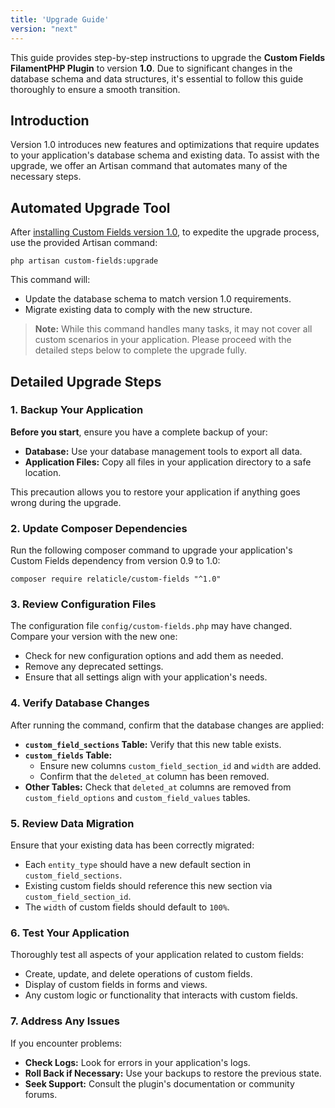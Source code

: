 ```yaml
---
title: 'Upgrade Guide'
version: "next"
---
```


This guide provides step-by-step instructions to upgrade the **Custom Fields FilamentPHP Plugin** to version **1.0**. Due to significant changes in the database schema and data structures, it's essential to follow this guide thoroughly to ensure a smooth transition.

## Introduction

Version 1.0 introduces new features and optimizations that require updates to your application's database schema and existing data. To assist with the upgrade, we offer an Artisan command that automates many of the necessary steps.

## Automated Upgrade Tool

After [installing Custom Fields version 1.0](/upgrade#update-composer-dependencies), to expedite the upgrade process, use the provided Artisan command:

```shell
php artisan custom-fields:upgrade
```

This command will:

- Update the database schema to match version 1.0 requirements.
- Migrate existing data to comply with the new structure.

> **Note:** While this command handles many tasks, it may not cover all custom scenarios in your application. Please proceed with the detailed steps below to complete the upgrade fully.

## Detailed Upgrade Steps

### 1. Backup Your Application

**Before you start**, ensure you have a complete backup of your:

- **Database:** Use your database management tools to export all data.
- **Application Files:** Copy all files in your application directory to a safe location.

This precaution allows you to restore your application if anything goes wrong during the upgrade.

### 2. Update Composer Dependencies

Run the following composer command to upgrade your application's Custom Fields dependency from version 0.9 to 1.0:

```shell
composer require relaticle/custom-fields "^1.0"
```

### 3. Review Configuration Files

The configuration file `config/custom-fields.php` may have changed. Compare your version with the new one:

- Check for new configuration options and add them as needed.
- Remove any deprecated settings.
- Ensure that all settings align with your application's needs.

### 4. Verify Database Changes

After running the command, confirm that the database changes are applied:

- **`custom_field_sections` Table:** Verify that this new table exists.
- **`custom_fields` Table:**
  - Ensure new columns `custom_field_section_id` and `width` are added.
  - Confirm that the `deleted_at` column has been removed.
- **Other Tables:** Check that `deleted_at` columns are removed from `custom_field_options` and `custom_field_values` tables.

### 5. Review Data Migration

Ensure that your existing data has been correctly migrated:

- Each `entity_type` should have a new default section in `custom_field_sections`.
- Existing custom fields should reference this new section via `custom_field_section_id`.
- The `width` of custom fields should default to `100%`.

### 6. Test Your Application

Thoroughly test all aspects of your application related to custom fields:

- Create, update, and delete operations of custom fields.
- Display of custom fields in forms and views.
- Any custom logic or functionality that interacts with custom fields.

### 7. Address Any Issues

If you encounter problems:

- **Check Logs:** Look for errors in your application's logs.
- **Roll Back if Necessary:** Use your backups to restore the previous state.
- **Seek Support:** Consult the plugin's documentation or community forums.